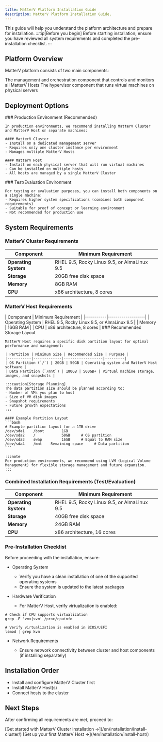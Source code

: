 ```yaml
---
title: MatterV Platform Installation Guide
description: MatterV Platform Installation Guide.
---
```


This guide will help you understand the platform architecture and prepare for installation.
:::tip[Before you begin]
Before starting installation, ensure you have reviewed all system requirements and completed the pre-installation checklist.
:::
## Platform Overview

MatterV platform consists of two main components:

<CardGrid>
  <Card title="MatterV Cluster" icon="laptop">
    The management and orchestration component that controls and monitors all MatterV Hosts
  </Card>
  <Card title="MatterV Host" icon="server">
    The hypervisor component that runs virtual machines on physical servers
  </Card>
</CardGrid>

## Deployment Options

<Tabs>
  <TabItem label="Production Environment">
    ### Production Environment (Recommended)

    In production environments, we recommend installing MatterV Cluster and MatterV Host on separate machines:

    #### MatterV Cluster
    - Install on a dedicated management server
    - Requires only one cluster instance per environment
    - Manages multiple MatterV Hosts

    #### MatterV Host
    - Install on each physical server that will run virtual machines
    - Can be installed on multiple hosts
    - All hosts are managed by a single MatterV Cluster
  </TabItem>
  <TabItem label="Test Environment">
    ### Test/Evaluation Environment

    For testing or evaluation purposes, you can install both components on a single machine:
    - Requires higher system specifications (combines both component requirements)
    - Suitable for proof of concept or learning environment
    - Not recommended for production use
  </TabItem>
</Tabs>

## System Requirements

### MatterV Cluster Requirements
| Component | Minimum Requirement |
| ---- | --- |
| **Operating System** | RHEL 9.5, Rocky Linux 9.5, or AlmaLinux 9.5 |
| **Storage** | 20GB free disk space |
| **Memory** | 8GB RAM |
| **CPU** | x86 architecture, 8 cores

### MatterV Host Requirements

<Tabs>
  <TabItem label="System">
    | Component | Minimum Requirement |
    |-----------|-------------------|
    | Operating System | RHEL 9.5, Rocky Linux 9.5, or AlmaLinux 9.5 |
    | Memory | 16GB RAM |
    | CPU | x86 architecture, 8 cores |
  </TabItem>
  <TabItem label="Storage">
    ### Recommended Storage Layout

    MatterV Host requires a specific disk partition layout for optimal performance and management:

    | Partition | Minimum Size | Recommended Size | Purpose |
    |-----------|-------------|------------------|---------|
    | OS Partition (`/`) | 20GB | 50GB | Operating system and MatterV Host software |
    | Data Partition (`/mnt`) | 100GB | 500GB+ | Virtual machine storage, images, and snapshots |

    :::caution[Storage Planning]
    The data partition size should be planned according to:
    - Number of VMs you plan to host
    - Size of VM disk images
    - Snapshot requirements
    - Future growth expectations
    :::

    #### Example Partition Layout
    ```bash
    # Example partition layout for a 1TB drive
    /dev/sda1    /boot        1GB
    /dev/sda2    /            50GB     # OS partition
    /dev/sda3    swap         16GB     # Equal to RAM size
    /dev/sda4    /mnt    Remaining space     # Data partition
    ```

    :::note
    For production environments, we recommend using LVM (Logical Volume Management) for flexible storage management and future expansion.
    :::
  </TabItem>
</Tabs>

### Combined Installation Requirements (Test/Evaluation)
| Component | Minimum Requirement |
| ---- | --- |
| **Operating System** | RHEL 9.5, Rocky Linux 9.5, or AlmaLinux 9.5 |
| **Storage** | 40GB free disk space |
| **Memory** | 24GB RAM |
| **CPU** | x86 architecture, 16 cores

### Pre-Installation Checklist
Before proceeding with the installation, ensure:

* Operating System
  * Verify you have a clean installation of one of the supported operating systems
  * Ensure the system is updated to the latest packages

* Hardware Verification
  * For MatterV Host, verify virtualization is enabled:
```shell
# Check if CPU supports virtualization
grep -E 'vmx|svm' /proc/cpuinfo

# Verify virtualization is enabled in BIOS/UEFI
lsmod | grep kvm
```

* Network Requirements

  * Ensure network connectivity between cluster and host components (if installing separately)

## Installation Order
* Install and configure MatterV Cluster first
* Install MatterV Host(s)
* Connect hosts to the cluster

## Next Steps
After confirming all requirements are met, proceed to:


<CardGrid>
  <Card title="Install MatterV Cluster" icon="rocket">
    [Get started with MatterV Cluster installation →](/en/installation/install-cluster/)
  </Card>
  <Card title="Install MatterV Host" icon="server">
    [Set up your first MatterV Host →](/en/installation/install-host/)
  </Card>
</CardGrid>